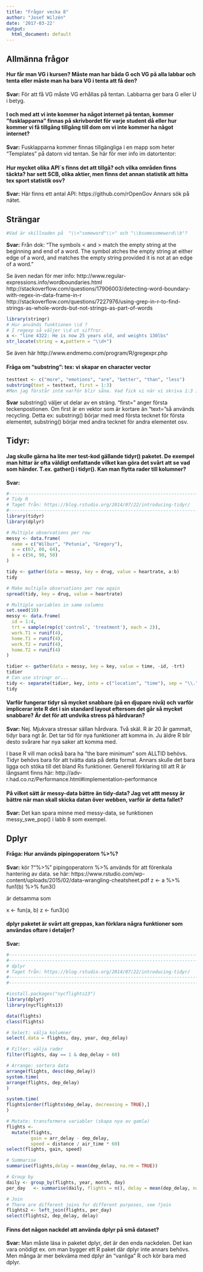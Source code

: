 ```yaml
---
title: "Frågor vecka 8"
author: "Josef Wilzén"
date: '2017-03-22'
output:
  html_document: default
---
```


## Allmänna frågor

#### Hur får man VG i kursen? Måste man har båda G och VG på alla labbar och tenta eller måste man ha bara VG i tenta att få den?

**Svar:** För att få VG måste VG erhållas på tentan. Labbarna ger bara G eller U i betyg.


#### I och med att vi inte kommer ha något internet på tentan, kommer ”fusklapparna” finnas på skrivbordet för varje student då eller hur kommer vi få tillgång tillgång till dom om vi inte kommer ha något internet?

**Svar:** Fusklapparna kommer finnas tillgängliga i en mapp som heter "Templates" på datorn vid tentan. Se här för mer info im datortentor: 


#### Hur mycket olika API´s finns det att tillgå? och vilka områden finns täckta? har sett SCB, olika aktier, men finns det annan statistik att hitta tex sport statistik osv?

**Svar:** Här finns ett antal API: https://github.com/rOpenGov Annars sök på nätet.



## Strängar

```r
#Vad är skillnaden på  "\\<"someword"\\>" och "\\bsomesomeword\\b"?
```

**Svar:** Från dok: "The symbols \< and \> match the empty string at the beginning and end of a word. The symbol \b matches the empty string at either edge of a word, and \B matches the empty string provided it is not at an edge of a word. "

Se även nedan för mer info:
http://www.regular-expressions.info/wordboundaries.html
http://stackoverflow.com/questions/17906003/detecting-word-boundary-with-regex-in-data-frame-in-r
http://stackoverflow.com/questions/7227976/using-grep-in-r-to-find-strings-as-whole-words-but-not-strings-as-part-of-words 



```r
library(stringr)
# Hur används funktionen \\d ?
# I regexp så väljer \\d ut siffror.
x <- "line 4322: He is now 25 years old, and weights 130lbs"
str_locate(string = x,pattern = "\\d+")
```
Se även här http://www.endmemo.com/program/R/gregexpr.php



#### Fråga om "substring": tex: vi skapar en character vector
```r

testtext <- c("more", "emotions", "are", "better", "than", "less")
substring(text = testtext, first = 1:3)
#Men jag förstår inte varför blir såna. Vad fick vi när vi skriva 1:3 i substring?


```

**Svar** substring() väljer ut delar av en sträng. "first=" anger första teckenpostionen. Om first är en vektor som är kortare än "text="så används recycling. Detta ex: substring() börjar med med första tecknet för första elementet, substring() börjar med andra tecknet för andra elementet osv.



## Tidyr:

#### Jag skulle gärna ha lite mer test-kod gällande tidyr()  paketet. De exempel man hittar är ofta väldigt omfattande vilket kan göra det svårt att se vad som händer. T.ex. gather() i tidyr(). Kan man flytta rader till kolumner?

**Svar:** 
```r
#----------------------------------------------------------------------------
# Tidy R
# Taget från: https://blog.rstudio.org/2014/07/22/introducing-tidyr/
#----------------------------------------------------------------------------
library(tidyr)
library(dplyr)

# Multiple observations per row
messy <- data.frame(
  name = c("Wilbur", "Petunia", "Gregory"),
  a = c(67, 80, 64),
  b = c(56, 90, 50)
)

tidy <- gather(data = messy, key = drug, value = heartrate, a:b)
tidy

# Make multiple observations per row again
spread(tidy, key = drug, value = heartrate)

# Multiple variables in same columns
set.seed(10)
messy <- data.frame(
  id = 1:4,
  trt = sample(rep(c('control', 'treatment'), each = 2)),
  work.T1 = runif(4),
  home.T1 = runif(4),
  work.T2 = runif(4),
  home.T2 = runif(4)
)

tidier <- gather(data = messy, key = key, value = time, -id, -trt)
tidier
# Can use stringr or...
tidy <- separate(tidier, key, into = c("location", "time"), sep = "\\.") 
tidy
```


 
#### Varför fungerar tidyr så mycket snabbare (på en djupare nivå) och varför implicerar inte R det i sin standard layout eftersom det går så mycket snabbare? Är det för att undvika stress på hårdvaran?

**Svar:** Nej. Mjukvara stressar sällan hårdvara. Två skäl. R är 20 år gammalt, tidyr bara ngt år. Det tar tid för nya funktioner att komma in. Ju äldre R blir desto svårare har nya saker att komma med.

I base R vill man också bara ha "the bare minimum" som ALLTID behövs. Tidyr behövs bara för att tvätta data på detta format. Annars skulle det bara ligga och stöka till det bland Rs funktioner.
Generell förklaring till att R är långsamt finns här: http://adv-r.had.co.nz/Performance.html#implementation-performance


#### På vilket sätt är messy-data bättre än tidy-data? Jag vet attt messy är bättre när man skall skicka datan över webben, varför är detta fallet?

**Svar:** Det kan spara minne med messy-data, se funktionen messy_swe_pop() i labb 8 som exempel.
 
 
## Dplyr

#### Fråga: Hur används pipingoperatorn %>%?

**Svar:** kör ?"%>%" 
pipingoperatorn %>% används för att förenkala hantering av data.
se här: https://www.rstudio.com/wp-content/uploads/2015/02/data-wrangling-cheatsheet.pdf
z <- a %>% 
  fun1(b) %>% 
  fun3()

är detsamma som

x <- fun(a, b) 
z <- fun3(x)


#### dplyr paketet är svårt att greppas, kan förklara några funktioner som användas oftare i detaljer?

**Svar:**
```r


#----------------------------------------------------------------------------
#----------------------------------------------------------------------------
# dplyr
# Taget från: https://blog.rstudio.org/2014/07/22/introducing-tidyr/
#----------------------------------------------------------------------------
#----------------------------------------------------------------------------

#install.packages("nycflights13")
library(dplyr)
library(nycflights13)

data(flights)
class(flights)

# Select: välja kolumner
select(.data = flights, day, year, dep_delay)

# Filter: välja rader
filter(flights, day == 1 & dep_delay > 60)

# Arrange: sortera data
arrange(flights, desc(dep_delay))
system.time(
arrange(flights, dep_delay)
)

system.time(
flights[order(flights$dep_delay, decreasing = TRUE),]
)

# Mutate: transformera variabler (skapa nya av gamla)
flights <- 
  mutate(flights,
         gain = arr_delay - dep_delay,
         speed = distance / air_time * 60)
select(flights, gain, speed)

# Summarise
summarise(flights,delay = mean(dep_delay, na.rm = TRUE))

# Group by
daily <- group_by(flights, year, month, day)
per_day   <- summarise(daily, flights = n(), delay = mean(dep_delay, na.rm = TRUE))

# Join
# There are different joins for different purposes, see ?join
flights2 <- left_join(flights, per_day)
select(flights2, dep_delay, delay)


```
#### Finns det någon nackdel att använda dplyr på små dataset?

**Svar:** Man måste läsa in paketet dplyr, det är den enda nackdelen. Det kan vara onödigt ex. om man bygger ett R paket där dplyr inte annars behövs. Men många är mer bekväma med dplyr än "vanliga" R och kör bara med dplyr.